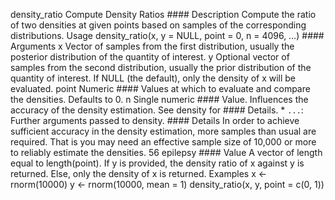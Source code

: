 density_ratio Compute Density Ratios
#### Description 
Compute the ratio of two densities at given points based on samples of the corresponding distributions.
Usage
density_ratio(x, y = NULL, point = 0, n = 4096, ...)
#### Arguments
x Vector of samples from the first distribution, usually the posterior distribution of
the quantity of interest.
y Optional vector of samples from the second distribution, usually the prior distribution
of the quantity of interest. If NULL (the default), only the density of x will
be evaluated.
point Numeric #### Values at which to evaluate and compare the densities. Defaults to 0.
n Single numeric #### Value. Influences the accuracy of the density estimation. See
density for #### Details.
* `` ... ``: Further arguments passed to density.
#### Details
In order to achieve sufficient accuracy in the density estimation, more samples than usual are required.
That is you may need an effective sample size of 10,000 or more to reliably estimate the
densities.
56 epilepsy
#### Value
A vector of length equal to length(point). If y is provided, the density ratio of x against y is
returned. Else, only the density of x is returned.
Examples
x <- rnorm(10000)
y <- rnorm(10000, mean = 1)
density_ratio(x, y, point = c(0, 1))
